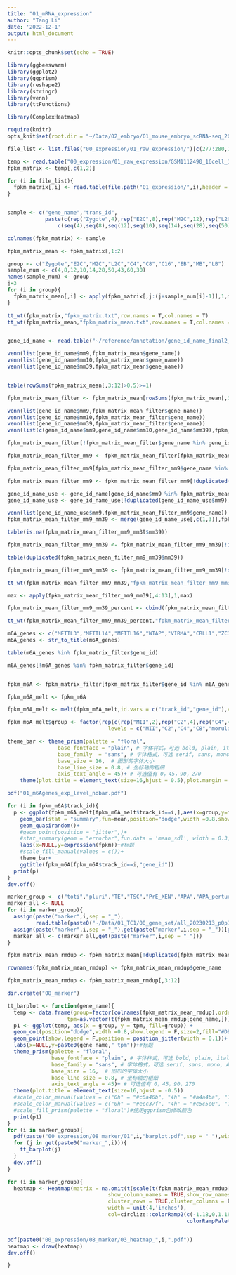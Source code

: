 ```yaml
---
title: "01_mRNA_expression"
author: "Tang Li"
date: '2022-12-1'
output: html_document
---
```


```r
knitr::opts_chunk$set(echo = TRUE)

library(ggbeeswarm)
library(ggplot2)
library(ggprism)
library(reshape2)
library(stringr)
library(venn)
library(ttFunctions)

library(ComplexHeatmap)

require(knitr)
opts_knit$set(root.dir = "~/Data/02_embryo/01_mouse_embryo_scRNA-seq_2014_Deng/")

```

```r
file_list <- list.files("00_expression/01_raw_expression/")[c(277:280,114:121,205:216,165:174,51:64,65:92,1:50,122:164,217:276,175:204)]

temp <- read.table("00_expression/01_raw_expression/GSM1112490_16cell_1-10_expression.txt",header = F)
fpkm_matrix <- temp[,c(1,2)]

for (i in file_list){
  fpkm_matrix[,i] <- read.table(file.path("01_expression/",i),header = F)[,3]
}


sample <- c("gene_name","trans_id",
            paste(c(rep("Zygote",4),rep("E2C",8),rep("M2C",12),rep("L2C",10),rep("C4",14),rep("C8",28),rep("C16",50),rep("EB",43),rep("MB",60),rep("LB",30)),
                c(seq(4),seq(8),seq(12),seq(10),seq(14),seq(28),seq(50),seq(43),seq(60),seq(30)),sep = "_"))

colnames(fpkm_matrix) <- sample

fpkm_matrix_mean <- fpkm_matrix[,1:2]

group <- c("Zygote","E2C","M2C","L2C","C4","C8","C16","EB","MB","LB")
sample_num <- c(4,8,12,10,14,28,50,43,60,30)
names(sample_num) <- group
j=3
for (i in group){
  fpkm_matrix_mean[,i] <- apply(fpkm_matrix[,j:(j+sample_num[i]-1)],1,mean,na.rm=T)
}

tt_wt(fpkm_matrix,"fpkm_matrix.txt",row.names = T,col.names = T)
tt_wt(fpkm_matrix_mean,"fpkm_matrix_mean.txt",row.names = T,col.names = T)


gene_id_name <- read.table("~/reference/annotation/gene_id_name_final2_mm.txt",header = T)

venn(list(gene_id_name$mm9,fpkm_matrix_mean$gene_name))
venn(list(gene_id_name$mm10,fpkm_matrix_mean$gene_name))
venn(list(gene_id_name$mm39,fpkm_matrix_mean$gene_name))


table(rowSums(fpkm_matrix_mean[,3:12]>0.5)>=1)

fpkm_matrix_mean_filter <- fpkm_matrix_mean[rowSums(fpkm_matrix_mean[,3:12]>0.5)>=1,]

venn(list(gene_id_name$mm9,fpkm_matrix_mean_filter$gene_name))
venn(list(gene_id_name$mm10,fpkm_matrix_mean_filter$gene_name))
venn(list(gene_id_name$mm39,fpkm_matrix_mean_filter$gene_name))
venn(list(c(gene_id_name$mm9,gene_id_name$mm10,gene_id_name$mm39),fpkm_matrix_mean_filter$gene_name))

fpkm_matrix_mean_filter[!fpkm_matrix_mean_filter$gene_name %in% gene_id_name$mm9,]

fpkm_matrix_mean_filter_mm9 <- fpkm_matrix_mean_filter[fpkm_matrix_mean_filter$gene_name %in% gene_id_name$mm9,]

fpkm_matrix_mean_filter_mm9[fpkm_matrix_mean_filter_mm9$gene_name %in% fpkm_matrix_mean_filter_mm9$gene_name[duplicated(fpkm_matrix_mean_filter_mm9$gene_name)],]

fpkm_matrix_mean_filter_mm9 <- fpkm_matrix_mean_filter_mm9[!duplicated(fpkm_matrix_mean_filter_mm9$gene_name),]

gene_id_name_use <- gene_id_name[gene_id_name$mm9 %in% fpkm_matrix_mean_filter_mm9$gene_name,]
gene_id_name_use <- gene_id_name_use[!duplicated(gene_id_name_use$mm9),]

venn(list(gene_id_name_use$mm9,fpkm_matrix_mean_filter_mm9$gene_name))
fpkm_matrix_mean_filter_mm9_mm39 <- merge(gene_id_name_use[,c(1,3)],fpkm_matrix_mean_filter_mm9,by.x = "mm9",by.y = "gene_name")

table(is.na(fpkm_matrix_mean_filter_mm9_mm39$mm39))

fpkm_matrix_mean_filter_mm9_mm39 <- fpkm_matrix_mean_filter_mm9_mm39[!is.na(fpkm_matrix_mean_filter_mm9_mm39$mm39),]

table(duplicated(fpkm_matrix_mean_filter_mm9_mm39$mm39))

fpkm_matrix_mean_filter_mm9_mm39 <- fpkm_matrix_mean_filter_mm9_mm39[!duplicated(fpkm_matrix_mean_filter_mm9_mm39$mm39),]

tt_wt(fpkm_matrix_mean_filter_mm9_mm39,"fpkm_matrix_mean_filter_mm9_mm39.txt",col.names = T)
```

```r
max <- apply(fpkm_matrix_mean_filter_mm9_mm39[,4:13],1,max)

fpkm_matrix_mean_filter_mm9_mm39_percent <- cbind(fpkm_matrix_mean_filter_mm9_mm39[,1:2],fpkm_matrix_mean_filter_mm9_mm39[,4:13]/max)

tt_wt(fpkm_matrix_mean_filter_mm9_mm39_percent,"fpkm_matrix_mean_filter_mm9_mm39_percent.txt",col.names = T)

```

```r
m6A_genes <- c("METTL3","METTL14","METTL16","WTAP","VIRMA","CBLL1","ZC3H13","RBM15","RBM15B","FTO","ALKBH5","YTHDF1","YTHDF2","YTHDF3","YTHDC1","YTHDC2","HNRNPA2B1","EIF3A","IGF2BP1","IGF2BP2","IGF2BP3","FMR1","HNRNPC","RBMX","ELAVL1","G3BP1","G3BP2","Nudt21","Cpsf6")
m6A_genes <- str_to_title(m6A_genes)

table(m6A_genes %in% fpkm_matrix_filter$gene_id)

m6A_genes[!m6A_genes %in% fpkm_matrix_filter$gene_id]


fpkm_m6A <- fpkm_matrix_filter[fpkm_matrix_filter$gene_id %in% m6A_genes,]

fpkm_m6A_melt <- fpkm_m6A

fpkm_m6A_melt <- melt(fpkm_m6A_melt,id.vars = c("track_id","gene_id"),variable.name = "sample",value.name = "fpkm")

fpkm_m6A_melt$group <- factor(rep(c(rep("MII",2),rep("C2",4),rep("C4",4),rep("C8",3),rep("morula",2),rep("ICM",4),rep("TE",4),rep("E65Epi",2),rep("E65Exe",2)),each=41),
                                levels = c("MII","C2","C4","C8","morula","ICM","TE","E65Epi","E65Exe"))

theme_bar <- theme_prism(palette = "floral",
                base_fontface = "plain", # 字体样式，可选 bold, plain, italic
                base_family  = "sans", # 字体格式，可选 serif, sans, mono, Arial等
                base_size = 16,  # 图形的字体大小
                base_line_size = 0.8, # 坐标轴的粗细
                axis_text_angle = 45)+ # 可选值有 0，45，90，270
    theme(plot.title = element_text(size=16,hjust = 0.5),plot.margin = unit(c(2,0.5,4.5,0.5),"cm"))

pdf("01_m6Agenes_exp_level_nobar.pdf")

for (i in fpkm_m6A$track_id){
  p <- ggplot(fpkm_m6A_melt[fpkm_m6A_melt$track_id==i,],aes(x=group,y=fpkm))+
    geom_bar(stat = "summary",fun=mean,position="dodge",width =0.8,show.legend = F,size=2,fill="#F3B747")+ #绘制柱状图
    geom_quasirandom()+
    #geom_point(position = "jitter",)+
    #stat_summary(geom = "errorbar",fun.data = 'mean_sdl', width = 0.3,show.legend = F)+#误差棒
    labs(x=NULL,y=expression(fpkm))+#标题
    #scale_fill_manual(values = c())+
    theme_bar+
    ggtitle(fpkm_m6A[fpkm_m6A$track_id==i,"gene_id"])
  print(p)
}
dev.off()
```

```r
marker_group <- c("toti","pluri","TE","TSC","PrE_XEN","APA","APA_perturb")
marker_all <- NULL
for (i in marker_group){
  assign(paste("marker",i,sep = "_"),
         read.table(paste0("~/Data/01_TC1/00_gene_set/all_20230213_p0p10rp2/",i))$V1)
  assign(paste("marker",i,sep = "_"),get(paste("marker",i,sep = "_"))[get(paste("marker",i,sep = "_")) %in% fpkm_matrix_mean$gene_name])
  marker_all <- c(marker_all,get(paste("marker",i,sep = "_")))
}

fpkm_matrix_mean_rmdup <- fpkm_matrix_mean[!duplicated(fpkm_matrix_mean$gene_name),]

rownames(fpkm_matrix_mean_rmdup) <- fpkm_matrix_mean_rmdup$gene_name

fpkm_matrix_mean_rmdup <- fpkm_matrix_mean_rmdup[,3:12]

```

```r
dir.create("08_marker")

tt_barplot <- function(gene_name){
  temp <- data.frame(group=factor(colnames(fpkm_matrix_mean_rmdup),ordered = T,levels = colnames(fpkm_matrix_mean_rmdup)),
                   tpm=as.vector(t(fpkm_matrix_mean_rmdup[gene_name,])))
  p1 <- ggplot(temp, aes(x = group, y = tpm, fill=group)) +
  geom_col(position="dodge",width =0.8,show.legend = F,size=2,fill="#DB5C25")+ #绘制柱状图
  geom_point(show.legend = F,position = position_jitter(width = 0.1))+
  labs(x=NULL,y=paste0(gene_name," tpm"))+#标题
  theme_prism(palette = "floral",
              base_fontface = "plain", # 字体样式，可选 bold, plain, italic
              base_family = "sans", # 字体格式，可选 serif, sans, mono, Arial等
              base_size = 16,  # 图形的字体大小
              base_line_size = 0.8, # 坐标轴的粗细
              axis_text_angle = 45)+ # 可选值有 0，45，90，270
  theme(plot.title = element_text(size=16,hjust = -0.5))
  #scale_color_manual(values = c("0h" = "#c6a46b", "4h" = "#a4a4ba", "12h" = "#92adc1"))
  #scale_color_manual(values = c("0h" = "#ecc37f", "4h" = "#c5c5e0", "12h" = "#aecfe7"))
  #scale_fill_prism(palette = "floral")#使用ggprism包修改颜色
  print(p1)
}
for (i in marker_group){
  pdf(paste("00_expression/08_marker/01",i,"barplot.pdf",sep = "_"),width = 3.5,height = 4)
  for (j in get(paste0("marker_",i))){
    tt_barplot(j)
  }
  dev.off()
}
```

```r
for (i in marker_group){
  heatmap <- Heatmap(matrix = na.omit(t(scale(t(fpkm_matrix_mean_rmdup[rownames(fpkm_matrix_mean_rmdup) %in% get(paste0("marker_",i)),])))),name="z-score",
                                show_column_names = TRUE,show_row_names=T,
                                cluster_rows = TRUE,cluster_columns = F,
                                width = unit(4,'inches'),
                                col=circlize::colorRamp2(c(-1.18,0,1.18), 
                                                         colorRampPalette(c("#4875aa", "white", "#d7604c"))(3)))


pdf(paste0("00_expression/08_marker/03_heatmap_",i,".pdf"))
heatmap <- draw(heatmap)
dev.off()

}
```


